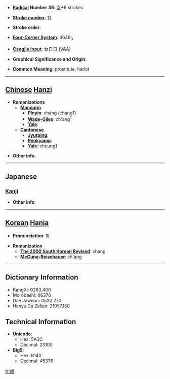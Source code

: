* '''[[Wiktionary:Chinese radical index| Radical]] Number 38''': [[Wiktionary:Chinese radical index 女|女]]+8 strokes

* '''[[Wiktionary:Chinese total strokes index|Stroke number]]''': [[Wiktionary:Chinese total strokes index 11|11]]

* '''Stroke order''': 

* '''[[Wiktionary:Chinese four corner index|Four-Corner System]]''': 4646<sub>0</sub>

* '''[[Wiktionary:Chinese Cangjie index|Cangjie input]]''': 女日日 (VAA)

* '''Graphical Significance and Origin''': 

* '''Common Meaning''': prostitute, harlot

----

== [[Chinese]] [[Hanzi]] ==

* '''Romanizations'''
** '''[[Mandarin]]'''
*** '''[[Pinyin]]''': chāng (chang1)
*** '''[[Wade-Giles]]''': ch'ang<sup>1</sup>
*** '''[[Yale]]''': 
** '''[[Cantonese]]'''
*** '''[[Jyutping]]''':
*** '''[[Penkyamp]]''': 
*** '''[[Yale]]''': cheung1

* '''Other info''': 

----

==Japanese==
===[[Kanji]]===
{{kanji|on readings=[[しょう]] (shō)|kun readings=[[あそびめ]] (asobime)}}

* '''Other info''':  

----

== [[Korean]] [[Hanja]] ==

* '''Pronunciation''': 창

* '''Romanization'''
** '''[[The 2000 South Korean Revised Romanization|The 2000 South Korean Revised]]''': chang
** '''[[McCune-Reischauer]]''': ch'ang

----

== Dictionary Information ==

* KangXi: 0263.400
* Morobashi: 06376
* Dae Jaweon: 0530.270
* Hanyu Da Zidian: 21057.150

== Technical Information ==

* '''Unicode''':
** Hex: 5A3C
** Decimal: 23100
* '''Big5''':
** Hex: B140
** Decimal: 45376

[[fr:娼]]